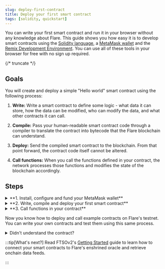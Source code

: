 ```yaml
---
slug: deploy-first-contract
title: Deploy your first smart contract
tags: [solidity, quickstart]
---
```



You can write your first smart contract and run it in your browser without any knowledge about Flare. This guide shows you how easy it is to develop smart contracts using the [Solidity language](https://soliditylang.org/), a [MetaMask wallet](https://metamask.io/) and the [Remix Development Environment](https://remix.ethereum.org/). You can use all of these tools in your browser for free with no sign up required.

{/* truncate */}

## Goals

You will create and deploy a simple "Hello world" smart contract using the following process:

1. **Write:** Write a smart contract to define some logic - what data it can store, how the data can be modified, who can modify the data, and what other contracts it can call.

2. **Compile:** Pass your human-readable smart contract code through a compiler to translate the contract into bytecode that the Flare blockchain can understand.

3. **Deploy:** Send the compiled smart contract to the blockchain. From that point forward, the contract code itself cannot be altered.

4. **Call functions:** When you call the functions defined in your contract, the network processes those functions and modifies the state of the blockchain accordingly.

## Steps

<details>
<summary>**1. Install, configure and fund your MetaMask wallet**</summary>

1. [Install the MetaMask browser extension wallet](https://metamask.io/download/)

2. After you install the extension, open your browser extension list and click on MetaMask to open the MetaMask wallet extension.

   <img src={OpenMetamask} style={{ width: 300 }} />

3. Follow the instructions in MetaMask to create a new wallet. As part of this process, you will receive a 12-word mnemonic phrase, which serves as the key to your wallet. Make sure to copy this phrase and store it in a highly secure location that only you can access. This phrase is essential for retrieving your wallet in the future or adding it to another browser.

4. Add the Flare Testnet Coston2 to your MetaMask wallet. Go to the the [Coston2 Blockchain Explorer](https://coston2-explorer.flare.network), scroll down and click on **Add Coston2**.

   <img src={AddCoston2} style={{ width: 300 }} />

5. A MetaMask prompt will open asking you to approve adding the network. Click on **Approve**.

   <img src={ApproveCoston2} style={{ width: 300 }} />

6. Once approved, MetaMask will ask you to switch to Flare Testnet Coston2. Click on **Switch network**.

   <img src={SwitchNetwork} style={{ width: 300 }} />

7. Copy your MetaMask address.

   <img src={CopyAddress} style={{ width: 300 }} />

8. Go to the [Coston2 Faucet](https://faucet.flare.network/coston2), and paste your MetaMask address into the input field. Click on **Request C2FLR**.

   <img src={PasteAddress} style={{ width: 400 }} />

9. After the faucet completes the transaction, you should see the testnet C2FLR in your MetaMask wallet.

   <img src={AfterFaucetConfirmation} style={{ width: 300 }} />

Now that you configured your wallet and funded it with testnet C2FLR, you can write, compile, and deploy your contract.

</details>

<details>
<summary>**2. Write, compile and deploy your first smart contract**</summary>

Your first contract is a simple `HelloWorld.sol` example. This example shows you how to set and retrieve variables in a smart contract onchain.

```solidity title="HelloWorld.sol"
// SPDX-License-Identifier: MIT
pragma solidity ^0.8.20;

/**
 * THIS IS AN EXAMPLE CONTRACT.
 * DO NOT USE THIS CODE IN PRODUCTION.
 */

contract HelloWorld {
    string public message;

    constructor(string memory initialMessage) {
        message = initialMessage;
    }

    function updateMessage(string memory newMessage) public {
        message = newMessage;
    }
}
```

1. [Open the contract in Remix](https://remix.ethereum.org/#version=soljson-v0.8.7+commit.e28d00a7.js&optimize=false&runs=200&gist=c05ca2bc30aba872d584bb56578a893f)

2. Click on `HelloWorld.sol` in the file explorer to open the contract in the editor.

3. On the left side of Remix, click the **Solidity compiler** tab to view the compiler settings.

   <img src={OpenSolidityCompiler} style={{ width: 300 }} />

4. Expand the **Advanced Configuration** section and set the EVM Version to `london`. This tells Remix to use the London hard fork of the Ethereum Virtual Machine.

   <img src={SetEvmVersion} style={{ width: 300 }} />

5. Click the **Compile HelloWorld.sol** button to compile the contract. This converts the contract from human-readable Solidity code into bytecode that the Flare blockchain can understand.

   <img src={CompileContract} style={{ width: 300 }} />

6. After Remix compiles the contract, deploy it. On the left side of Remix, click the **Deploy & Run Transactions** tab to view the deployment settings.

   <img src={DeployAndRunTxs} style={{ width: 300 }} />

7. In the deployment settings, select the **Injected Provider - MetaMask** environment. This tells Remix that you want to deploy your contract to the blockchain that you configured in MetaMask.

   <img src={SetInjectedProvider} style={{ width: 300 }} />

8. Next to the **Deploy** button, enter a message that you want to send with the smart contract when you deploy it. This contract has a constructor that sets an initial message when you deploy the contract.

   <img src={MessageWhenDeploying} style={{ width: 300 }} />

9. Click the **Deploy** button to deploy the contract and its initial message to the blockchain. MetaMask opens and asks you to confirm payment to deploy the contract. Make sure MetaMask is set to the Flare Testnet Coston2 network before you accept the transaction. Click on **Confirm**.

   <img src={ConfirmDeployInMetamask} style={{ width: 300 }} />

10. After a few seconds, the transaction completes and your contract appears under the **Deployed/Unpinned Contracts** list in Remix. Click the contract dropdown to view its variables and functions. Click the **message** button. Remix retrieves and prints the initial message that you set.

    <img src={ClickOnMessage} style={{ width: 300 }} />

The contract has an address just like your wallet address. To see details about your deployed contract, copy the contract address from the list in Remix and search for it in the [Coston2 Blockchain Explorer](https://coston2-explorer.flare.network/).

</details>

<details>
<summary>**3. Call functions in your contract**</summary>

Since you deployed the contract to a blockchain, multiple nodes on the test network have confirmed your payment for the smart contract. The contract, along with its variables and functions, is now permanently stored on the blockchain. To change the `message` variable within your contract, simply run the `updateMessage` function.

1. In your deployed contract, enter a new message next to the updateMessage function. Click the **updateMessage** button to set the new message in the contract data.

   <img src={UpdateMessage} style={{ width: 300 }} />

2. A MetaMask prompt will open and ask you to confirm payment to update the state of your contract. Click **Confirm** to approve the transaction.

   <img src={ConfirmMetamaskUpdateMessage} style={{ width: 300 }} />

3. Click the **message** button again to see the updated value.

   <img src={QueryUpdatedMessage} style={{ width: 300 }} />

</details>

Now you know how to deploy and call example contracts on Flare's testnet. You can write your own contracts and test them using this same process.

<details>
<summary>Didn't understand the contract?</summary>

Let's break down the `HelloWorld` contract:

```solidity title="HelloWorld.sol"
// SPDX-License-Identifier: MIT
pragma solidity ^0.8.20;

/**
 * THIS IS AN EXAMPLE CONTRACT.
 * DO NOT USE THIS CODE IN PRODUCTION.
 */

contract HelloWorld {
    string public message;

    constructor(string memory initialMessage) {
        message = initialMessage;
    }

    function updateMessage(string memory newMessage) public {
        message = newMessage;
    }
}
```

1. **Pragma Directive:** The `pragma solidity ^0.8.20;` statement specifies the version of the Solidity compiler the contract should use. In this case, it's indicating that the contract is compatible with Solidity versions from 0.8.20 up to, but not including, version 0.9.0.

2. **Contract Declaration:** The `contract HelloWorld { ... }` statement defines a new Solidity contract named `HelloWorld`.

3. **State Variable:** `string public message`; declares a state variable named message, which is of type `string` and is publicly accessible (due to the `public` visibility modifier). This variable will store a message that can be read by any external entity.

4. **Constructor:** The `constructor(string memory initialMessage) { ... }` function is a special function that is executed only once when the contract is deployed. It initializes the `message` state variable with the value passed as `initialMessage` when the contract is deployed.

5. **Function `updateMessage`:** This function allows anyone to update the `message` state variable. It takes a `newMessage` parameter of type `string`, updates the `message` variable with the new value, and is publicly accessible (`public` visibility modifier).

</details>

:::tip[What's next?]
Read FTSOv2's [Getting Started](../docs/ftso/getting-started) guide to learn how to connect your smart contracts to Flare's enshrined oracle and retrieve onchain data feeds.

:::
